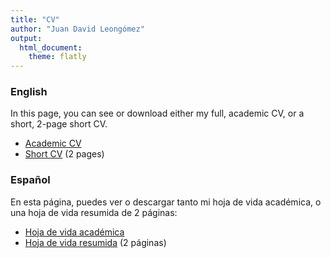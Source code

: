 ```yaml
---
title: "CV"
author: "Juan David Leongómez"
output: 
  html_document:
    theme: flatly
---
```


### English

In this page, you can see or download either my full, academic CV, or a short, 2-page short CV.

* [Academic CV](https://jdleongomez.github.io/JDL_CV/CV_eng/JDL_CV_en.pdf)
* [Short CV](https://jdleongomez.github.io/JDL_CV/CV_eng_corta/JDL_shortCV_en.pdf) (2 pages)


### Español

En esta página, puedes ver o descargar tanto mi hoja de vida académica, o una hoja de vida resumida de 2 páginas:

* [Hoja de vida académica](https://jdleongomez.github.io/JDL_CV/CV_esp/JDL_CV_es.pdf)
* [Hoja de vida resumida](https://jdleongomez.github.io/JDL_CV/CV_esp_corta/JDL_shortCV_es.pdf) (2 páginas) 